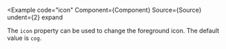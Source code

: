 
<Example
  code="icon"
  Component={Component}
  Source={Source}
  undent={2}
  expand
>
  The `icon` property can be used to change the foreground icon. The default
  value is `cog`.
</Example>
